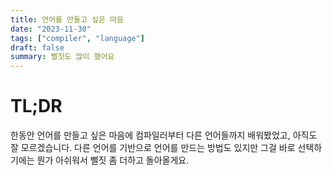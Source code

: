 ```yaml
---
title: 언어를 만들고 싶은 마음
date: "2023-11-30"
tags: ["compiler", "language"]
draft: false
summary: 뻘짓도 많이 했어요
---
```


# TL;DR

한동안 언어를 만들고 싶은 마음에 컴파일러부터 다른 언어들까지 배워봤었고, 아직도 잘 모르겠습니다.
다른 언어를 기반으로 언어를 만드는 방법도 있지만 그걸 바로 선택하기에는 뭔가 아쉬워서 뻘짓 좀 더하고 돌아올게요.
